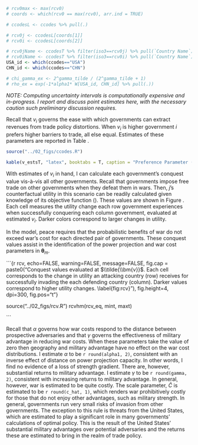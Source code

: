 ```r

# rcv0max <- max(rcv0)
# coords <- which(rcv0 == max(rcv0), arr.ind = TRUE)

# ccodesL <- ccodes %>% pull(.)

# rcv0j <- ccodesL[coords[1]]
# rcv0i <- ccodesL[coords[2]]

# rcv0jName <- ccodesT %>% filter(iso3==rcv0j) %>% pull(`Country Name`)
# rcv0iName <- ccodesT %>% filter(iso3==rcv0i) %>% pull(`Country Name`)
USA_id <- which(ccodes=="USA")
CHN_id <- which(ccodes=="CHN")

# chi_gamma_ex <- 2^gamma_tilde / (2^gamma_tilde + 1)
# rho_ex = exp(-1*alpha1* W[USA_id, CHN_id] %>% pull(.))

```

*NOTE: Computing uncertainty intervals is computationally expensive and in-progress. I report and discuss point estimates here, with the necessary caution such preliminary discussion requires.*

Recall that $v_i$ governs the ease with which governments can extract revenues from trade policy distortions. When $v_i$ is higher government $i$ prefers higher barriers to trade, all else equal. Estimates of these parameters are reported in Table \ref{tab:v_estsT}.


```r

source("../02_figs/ccodes.R")

kable(v_estsT, "latex", booktabs = T, caption = "Preference Parameter ($\\tilde{\\bm{v}}$) Estimates \\label{tab:v_estsT}", escape = FALSE) %>% kable_styling(position = "center")

```

With estimates of $v_i$ in hand, I can calculate each government's conquest value vis-à-vis all other governments. Recall that governments impose free trade on other governments when they defeat them in wars. Then, $j$'s counterfactual utility in this scenario can be readily calculated given knowledge of its objective function (\ref{eq:Ghat}). These values are shown in Figure \ref{fig:rcv}. Each cell measures the utility change each row government experiences when successfully conquering each column government, evaluated at estimated $v_i$. Darker colors correspond to larger changes in utility.

In the model, peace requires that the probabilistic benefits of war do not exceed war's cost for each directed pair of governments. These conquest values assist in the identification of the power projection and war cost parameters in $\bm{\theta}_m$.

```{r rcv, echo=FALSE, warning=FALSE, message=FALSE, fig.cap = paste0("Conquest values evaluated at $\\tilde{\\bm{v}}$. Each cell corresponds to the change in utility an attacking country (row) receives for successfully invading the each defending country (column). Darker values correspond to higher utility changes. \\label{fig:rcv}"), fig.height=4, dpi=300, fig.pos="t"}

source("../02_figs/rcv.R")
rcvhm(rcv_eq, mint, maxt)

```

Recall that $\alpha$ governs how war costs respond to the distance between prospective adversaries and that $\gamma$ governs the effectiveness of military advantage in reducing war costs. When these parameters take the value of zero then geography and military advantage have no effect on the war cost distributions. I estimate $\alpha$ to be `r round(alpha1, 2)`, consistent with an inverse effect of distance on power projection capacity. In other words, I find no evidence of a loss of strength gradient. There are, however, substantial returns to military advantage. I estimate $\gamma$ to be `r round(gamma, 2)`, consistent with increasing returns to military advantage. In general, however, war is estimated to be quite costly. The scale parameter, $\hat{C}$ is estimated to be `r round(c_hat, 1)`, which renders war prohibitively costly for those that do not enjoy other advantages, such as military strength. In general, governments run very small risks of invasion from other governments. The exception to this rule is threats from the United States, which are estimated to play a significant role in many governments' calculations of optimal policy. This is the result of the United States' substantial military advantages over potential adversaries and the returns these are estimated to bring in the realm of trade policy.

